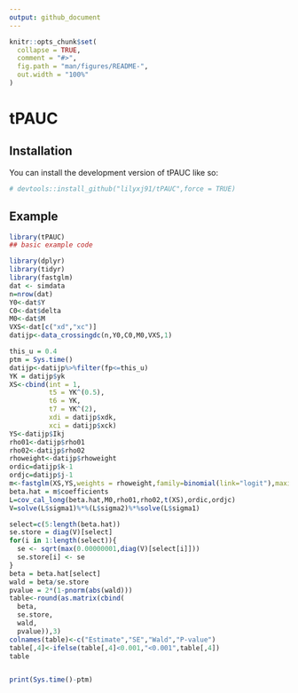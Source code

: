```yaml
---
output: github_document
---
```


<!-- README.md is generated from README.Rmd. Please edit that file -->

```r
knitr::opts_chunk$set(
  collapse = TRUE,
  comment = "#>",
  fig.path = "man/figures/README-",
  out.width = "100%"
)
```

# tPAUC


## Installation

You can install the development version of tPAUC like so:

``` r
# devtools::install_github("lilyxj91/tPAUC",force = TRUE)
```

## Example


```r
library(tPAUC)
## basic example code
```



```r
library(dplyr)
library(tidyr)
library(fastglm)
dat <- simdata
n=nrow(dat)
Y0<-dat$Y
C0<-dat$delta
M0<-dat$M
VXS<-dat[c("xd","xc")]
datijp<-data_crossingdc(n,Y0,C0,M0,VXS,1)

this_u = 0.4
ptm = Sys.time()
datijp<-datijp%>%filter(fp<=this_u)
YK = datijp$yk
XS<-cbind(int = 1,
          t5 = YK^(0.5),
          t6 = YK,
          t7 = YK^(2),
          xdi = datijp$xdk,
          xci = datijp$xck)
YS<-datijp$Ikj
rho01<-datijp$rho01
rho02<-datijp$rho02
rhoweight<-datijp$rhoweight
ordic=datijp$k-1
ordjc=datijp$j-1
m<-fastglm(XS,YS,weights = rhoweight,family=binomial(link="logit"),maxit=10000L)
beta.hat = m$coefficients
L=cov_cal_long(beta.hat,M0,rho01,rho02,t(XS),ordic,ordjc)
V=solve(L$sigma1)%*%(L$sigma2)%*%solve(L$sigma1)

select=c(5:length(beta.hat))
se.store = diag(V)[select]
for(i in 1:length(select)){
  se <- sqrt(max(0.00000001,diag(V)[select[i]]))
  se.store[i] <- se
}
beta = beta.hat[select]
wald = beta/se.store
pvalue = 2*(1-pnorm(abs(wald)))
table<-round(as.matrix(cbind(
  beta,
  se.store,
  wald,
  pvalue)),3)
colnames(table)<-c("Estimate","SE","Wald","P-value")
table[,4]<-ifelse(table[,4]<0.001,"<0.001",table[,4])
table


print(Sys.time()-ptm)
```
